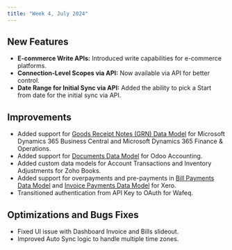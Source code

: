 ```yaml
---
title: "Week 4, July 2024"
---
```


## New Features
- **E-commerce Write APIs:** Introduced write capabilities for e-commerce platforms.
- **Connection-Level Scopes via API:** Now available via API for better control.
- **Date Range for Initial Sync via API:** Added the ability to pick a Start from date for the initial sync via API.

## Improvements
- Added support for [Goods Receipt Notes (GRN) Data Model](/api-reference/data-models/goods-receipt-notes) for Microsoft Dynamics 365 Business Central and Microsoft Dynamics 365 Finance & Operations.
- Added support for [Documents Data Model](/api-reference/data-models/documents) for Odoo Accounting.
- Added custom data models for Account Transactions and Inventory Adjustments for Zoho Books.
- Added support for overpayments and pre-payments in [Bill Payments Data Model](/api-reference/data-models/bill-payments) and [Invoice Payments Data Model](/api-reference/data-models/invoice-payments) for Xero.
- Transitioned authentication from API Key to OAuth for Wafeq.

## Optimizations and Bugs Fixes
- Fixed UI issue with Dashboard Invoice and Bills slideout.
- Improved Auto Sync logic to handle multiple time zones.